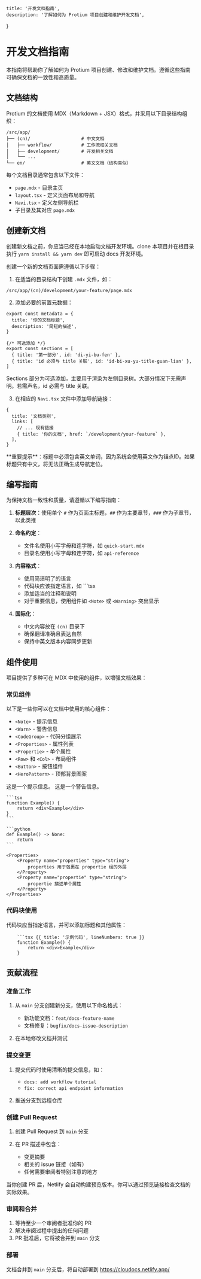     title: '开发文档指南',
    description: '了解如何为 Protium 项目创建和维护开发文档',
}

# 开发文档指南

本指南将帮助你了解如何为 Protium 项目创建、修改和维护文档。遵循这些指南可确保文档的一致性和高质量。

## 文档结构

Protium 的文档使用 MDX（Markdown + JSX）格式，并采用以下目录结构组织：

```
/src/app/
├── (cn)/                   # 中文文档
│   ├── workflow/           # 工作流相关文档
│   ├── development/        # 开发相关文档
│   └── ...
└── en/                     # 英文文档（结构类似）
```

每个文档目录通常包含以下文件：

- `page.mdx` - 目录主页
- `layout.tsx` - 定义页面布局和导航
- `Navi.tsx` - 定义左侧导航栏
- 子目录及其对应 `page.mdx`

## 创建新文档

创建新文档之前，你应当已经在本地启动文档开发环境。clone 本项目并在根目录执行 `yarn install && yarn dev` 即可启动 docs 开发环境。

创建一个新的文档页面需遵循以下步骤：

1. 在适当的目录结构下创建 `.mdx` 文件，如：

```
/src/app/(cn)/development/your-feature/page.mdx
```

2. 添加必要的前置元数据：

```mdx
export const metadata = {
  title: '你的文档标题',
  description: '简短的描述',
}

{/* 可选添加 */}
export const sections = [
  { title: '第一部分', id: 'di-yi-bu-fen' },
  { title: 'id 必须与 title 关联', id: 'id-bi-xu-yu-title-guan-lian' },
]
```

<Note>
Sections 部分为可选添加，主要用于渲染为左侧目录树。大部分情况下无需声明。若需声名，id 必需与 title 关联。
</Note>

3. 在相应的 `Navi.tsx` 文件中添加导航链接：

```tsx
{
  title: '文档类别',
  links: [
    // ... 现有链接
    { title: '你的文档', href: `/development/your-feature` },
  ],
}
```

<Warn>
**重要提示**：标题中必须包含英文单词，因为系统会使用英文作为锚点ID。如果标题只有中文，将无法正确生成导航定位。
</Warn>

## 编写指南

为保持文档一致性和质量，请遵循以下编写指南：

1. **标题层次**：使用单个 `#` 作为页面主标题，`##` 作为主要章节，`###` 作为子章节，以此类推

2. **命名约定**：
   - 文件名使用小写字母和连字符，如 `quick-start.mdx`
   - 目录名使用小写字母和连字符，如 `api-reference`

3. **内容格式**：
   - 使用简洁明了的语言
   - 代码块应该指定语言，如 ```tsx
   - 添加适当的注释和说明
   - 对于重要信息，使用组件如 `<Note>` 或 `<Warning>` 突出显示

4. **国际化**：
   - 中文内容放在 `(cn)` 目录下
   - 确保翻译准确且表达自然
   - 保持中英文版本内容同步更新

## 组件使用

项目提供了多种可在 MDX 中使用的组件，以增强文档效果：

### 常见组件

<Row>
  <Col>

  以下是一些你可以在文档中使用的核心组件：

  - `<Note>` - 提示信息
  - `<Warn>` - 警告信息
  - `<CodeGroup>` - 代码分组展示
  - `<Properties>` - 属性列表
  - `<Propertie>` - 单个属性
  - `<Row>` 和 `<Col>` - 布局组件
  - `<Button>` - 按钮组件
  - `<HeroPattern>` - 顶部背景图案

  </Col>

  <Col sticky>

  <Note>
    这是一个提示信息。
  </Note>

  <Warn>
    这是一个警告信息。
  </Warn>

  <CodeGroup title="示例代码组">

    ```tsx
    function Example() {
        return <div>Example</div>
    }
    ```

    ```python
    def Example() -> None:
        return
    ```

  </CodeGroup>

    <Properties>
        <Property name="properties" type="string">
            properties 用于包裹在 propertie 组的外层
        </Property>
        <Property name="propertie" type="string">
            propertie 描述单个属性
        </Property>
    </Properties>

  </Col>
</Row>

### 代码块使用

代码块应当指定语言，并可以添加标题和其他属性：

```mdx
    ```tsx {{ title: '示例代码', lineNumbers: true }}
    function Example() {
        return <div>Example</div>
    }

```

## 贡献流程

### 准备工作

1. 从 `main` 分支创建新分支，使用以下命名格式：
   - 新功能文档：`feat/docs-feature-name`
   - 文档修复：`bugfix/docs-issue-description`

2. 在本地修改文档并测试

### 提交变更

1. 提交代码时使用清晰的提交信息，如：
   - `docs: add workflow tutorial`
   - `fix: correct api endpoint information`

2. 推送分支到远程仓库

### 创建 Pull Request

1. 创建 Pull Request 到 `main` 分支

2. 在 PR 描述中包含：
   - 变更摘要
   - 相关的 issue 链接（如有）
   - 任何需要审阅者特别注意的地方

<Note>
当你创建 PR 后，Netlify 会自动构建预览版本。你可以通过预览链接检查文档的实际效果。
</Note>

### 审阅和合并

1. 等待至少一个审阅者批准你的 PR
2. 解决审阅过程中提出的任何问题
3. PR 批准后，它将被合并到 `main` 分支

### 部署

文档合并到 `main` 分支后，将自动部署到 https://cloudocs.netlify.app/